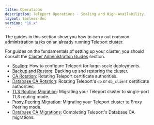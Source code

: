 ```yaml
---
title: Operations
description: Teleport Operations - Scaling and High-Availability.
layout: tocless-doc
version: "16.x"
---
```


The guides in this section show you how to carry out common administration tasks
on an already running Teleport cluster.

For guides on the fundamentals of setting up your cluster, you should consult
the [Cluster Administration Guides](/docs/ver/16.x/management/admin) section.

- [Scaling](/docs/ver/16.x/management/operations/scaling): How to configure Teleport for large-scale deployments.
- [Backup and Restore](/docs/ver/16.x/management/operations/backup-restore): Backing up and restoring the cluster.
- [CA Rotation](/docs/ver/16.x/management/operations/ca-rotation): Rotating Teleport certificate authorities.
- [Database CA Rotation](/docs/ver/16.x/management/operations/db-ca-rotation): Rotating Teleport's `db` or `db_client` certificate authorities.
- [TLS Routing Migration](/docs/ver/16.x/management/operations/tls-routing): Migrating your Teleport cluster to single-port TLS routing mode.
- [Proxy Peering Migration](/docs/ver/16.x/management/operations/proxy-peering): Migrating your Teleport cluster to Proxy Peering mode.
- [Database CA Migrations](/docs/ver/16.x/management/operations/db-ca-migrations): Completing Teleport's Database CA migrations.
